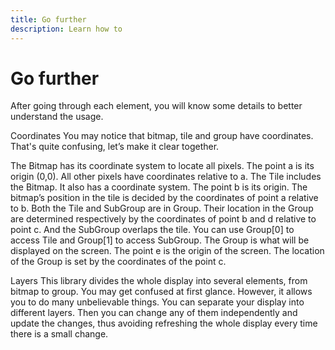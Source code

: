 ```yaml
---
title: Go further
description: Learn how to
---
```


# Go further


After going through each element, you will know some details to better understand the usage.

Coordinates
You may notice that bitmap, tile and group have coordinates. That's quite confusing, let’s make it clear together.

The Bitmap has its coordinate system to locate all pixels. The point a is its origin (0,0). All other pixels have coordinates relative to a.
The Tile includes the Bitmap. It also has a coordinate system. The point b is its origin. The bitmap’s position in the tile is decided by the coordinates of point a relative to b. 
Both the Tile and SubGroup are in Group. Their location in the Group are determined respectively by the coordinates of point b and d relative to point c. And the SubGroup overlaps the tile. You can use Group[0] to access Tile and Group[1] to access SubGroup.
The Group is what will be displayed on the screen. The point e is the origin of the screen. The location of the Group is set by the coordinates of the point c. 



Layers
This library divides the whole display into several elements, from bitmap to group. You may get confused at first glance. However, it allows you to do many unbelievable things. You can separate your display into different layers. Then you can change any of them independently and update the changes, thus avoiding refreshing the whole display every time there is a small change.

